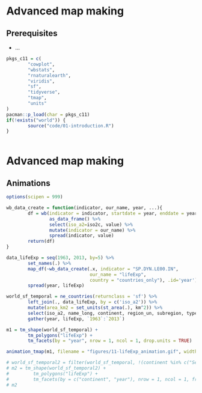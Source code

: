 # Advanced map making

## Prerequisites {-}

- ...

```r
pkgs_c11 = c(
        "cowplot",
        "wbstats",
        "rnaturalearth",
        "viridis",
        "sf",
        "tidyverse",
        "tmap",
        "units"
)
pacman::p_load(char = pkgs_c11)
if(!exists("world")) {
        source("code/01-introduction.R")
}
        
```

# Advanced map making {#adv-map}

<!-- 
- tmap
- ggplot2/ggmap (geom_sf, coord_sf)
- leaflet/mapview
- rasterVis ?
- shiny ?
- animations
- inset maps
- color palettes (viridis, etc.)
-->

## Animations

```r
options(scipen = 999)

wb_data_create = function(indicator, our_name, year, ...){
        df = wb(indicator = indicator, startdate = year, enddate = year, ...) %>%
                as_data_frame() %>%
                select(iso_a2=iso2c, value) %>%
                mutate(indicator = our_name) %>%
                spread(indicator, value)
        return(df)
}

data_lifeExp = seq(1963, 2013, by=5) %>%
        set_names(.) %>%
        map_df(~wb_data_create(.x, indicator = "SP.DYN.LE00.IN",
                               our_name = "lifeExp",
                               country = "countries_only"), .id='year') %>%
        spread(year, lifeExp)

world_sf_temporal = ne_countries(returnclass = 'sf') %>%
        left_join(., data_lifeExp, by = c('iso_a2')) %>%
        mutate(area_km2 = set_units(st_area(.), km^2)) %>%
        select(iso_a2, name_long, continent, region_un, subregion, type, area_km2, `1963`:`2013`) %>%
        gather(year, lifeExp, `1963`:`2013`)
```

```r
m1 = tm_shape(world_sf_temporal) + 
        tm_polygons("lifeExp") +
        tm_facets(by = "year", nrow = 1, ncol = 1, drop.units = TRUE)

animation_tmap(m1, filename = "figures/11-lifeExp_animation.gif", width = 2000, height = 600, delay = 40)
```

```r
# world_sf_temporal2 = filter(world_sf_temporal, !(continent %in% c("Seven seas (open ocean)", "Antarctica")))
# m2 = tm_shape(world_sf_temporal2) + 
#         tm_polygons("lifeExp") +
#         tm_facets(by = c("continent", "year"), nrow = 1, ncol = 1, free.coords = TRUE) 
# m2
```


<!-- p = ggplot(world_sf_temporal, aes(fill = lifeExp, frame = year)) + -->
<!--         geom_sf() + -->
<!--         scale_fill_viridis(name='Life \nexpectancy:') + -->
<!--         scale_y_continuous(expand = c(0,0)) + -->
<!--         scale_x_continuous(expand = c(0,0)) + -->
<!--         theme_void() + -->
<!--         # theme(legend.position = c(.15, .4)) + -->
<!--         coord_sf() -->

<!-- gganimate(p, filename = 'plot1.gif') -->

<!-- world_sf_temporal2 = filter(world_sf_temporal, !(continent %in% c("Seven seas (open ocean)", "Antarctica"))) -->
<!-- p2 = ggplot(world_sf_temporal2, aes(fill = lifeExp, frame = year)) + -->
<!--         geom_sf() + -->
<!--         scale_fill_viridis(name='Life \nexpectancy:') + -->
<!--         scale_y_continuous(expand = c(0,0)) + -->
<!--         scale_x_continuous(expand = c(0,0)) + -->
<!--         theme_void() + -->
<!--         facet_wrap(~continent, scales='free') + -->
<!--         coord_sf() -->

<!-- gganimate(p2, filename = 'plot2.gif') -->

<!-- world_sf_temporal3 = filter(world_sf_temporal, continent == 'Africa') -->
<!-- p3 = ggplot(world_sf_temporal3, aes(fill = lifeExp, frame = year)) + -->
<!--         geom_sf() + -->
<!--         scale_fill_viridis(name='Life \nexpectancy:', option = "B") + -->
<!--         scale_y_continuous(expand = c(0,0)) + -->
<!--         scale_x_continuous(expand = c(0,0)) + -->
<!--         theme_void() + -->
<!--         facet_wrap(~name_long, scales='free') + -->
<!--         coord_sf() -->

<!-- gganimate(p3, filename = 'plot3.gif') -->
